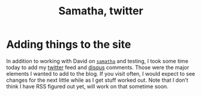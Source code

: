 % Samatha, twitter


# Adding things to the site
  
In addition to working with David on [`samatha`](https://github.com/DASpringate/samatha) and testing, I took some time today to add my [twitter](https://twitter.com/rmflight) feed and [disqus](http://disqus.com) comments. Those were the major elements I wanted to add to the blog. If you visit often, I would expect to see changes for the next little while as I get stuff worked out. Note that I don't think I have RSS figured out yet, will work on that sometime soon.